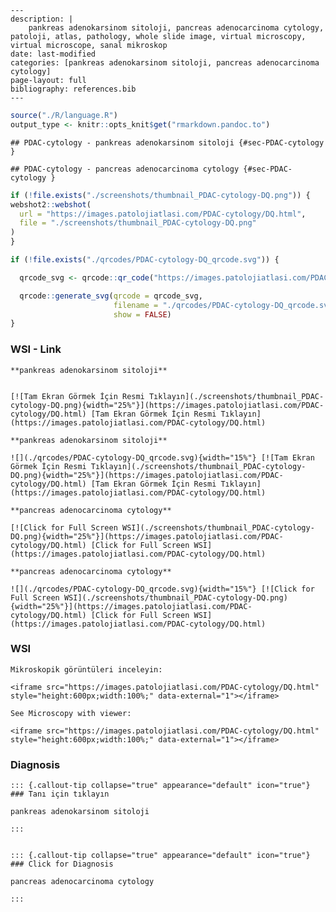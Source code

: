 

```comment
---
description: |
    pankreas adenokarsinom sitoloji, pancreas adenocarcinoma cytology, patoloji, atlas, pathology, whole slide image, virtual microscopy, virtual microscope, sanal mikroskop
date: last-modified
categories: [pankreas adenokarsinom sitoloji, pancreas adenocarcinoma cytology]
page-layout: full
bibliography: references.bib
---
```



```r
source("./R/language.R")
output_type <- knitr::opts_knit$get("rmarkdown.pandoc.to")
```


```asis
## PDAC-cytology - pankreas adenokarsinom sitoloji {#sec-PDAC-cytology }
```


```asis
## PDAC-cytology - pancreas adenocarcinoma cytology {#sec-PDAC-cytology }
```






```r
if (!file.exists("./screenshots/thumbnail_PDAC-cytology-DQ.png")) {
webshot2::webshot(
  url = "https://images.patolojiatlasi.com/PDAC-cytology/DQ.html",
  file = "./screenshots/thumbnail_PDAC-cytology-DQ.png"
)
}
```



```r
if (!file.exists("./qrcodes/PDAC-cytology-DQ_qrcode.svg")) {

  qrcode_svg <- qrcode::qr_code("https://images.patolojiatlasi.com/PDAC-cytology/DQ.html")

  qrcode::generate_svg(qrcode = qrcode_svg,
                       filename = "./qrcodes/PDAC-cytology-DQ_qrcode.svg",
                       show = FALSE)
}
```











::::: panel-tabset


### WSI - Link








:::: {.content-hidden when-format="pdf"}


```asis

**pankreas adenokarsinom sitoloji**


[![Tam Ekran Görmek İçin Resmi Tıklayın](./screenshots/thumbnail_PDAC-cytology-DQ.png){width="25%"}](https://images.patolojiatlasi.com/PDAC-cytology/DQ.html) [Tam Ekran Görmek İçin Resmi Tıklayın](https://images.patolojiatlasi.com/PDAC-cytology/DQ.html)

```

::::


:::: {.content-visible when-format="pdf"}

```asis

**pankreas adenokarsinom sitoloji**

![](./qrcodes/PDAC-cytology-DQ_qrcode.svg){width="15%"} [![Tam Ekran Görmek İçin Resmi Tıklayın](./screenshots/thumbnail_PDAC-cytology-DQ.png){width="25%"}](https://images.patolojiatlasi.com/PDAC-cytology/DQ.html) [Tam Ekran Görmek İçin Resmi Tıklayın](https://images.patolojiatlasi.com/PDAC-cytology/DQ.html)

```



::::




:::: {.content-hidden when-format="pdf"}


```asis

**pancreas adenocarcinoma cytology**

[![Click for Full Screen WSI](./screenshots/thumbnail_PDAC-cytology-DQ.png){width="25%"}](https://images.patolojiatlasi.com/PDAC-cytology/DQ.html) [Click for Full Screen WSI](https://images.patolojiatlasi.com/PDAC-cytology/DQ.html)

```

::::


:::: {.content-visible when-format="pdf"}

```asis

**pancreas adenocarcinoma cytology**

![](./qrcodes/PDAC-cytology-DQ_qrcode.svg){width="15%"} [![Click for Full Screen WSI](./screenshots/thumbnail_PDAC-cytology-DQ.png){width="25%"}](https://images.patolojiatlasi.com/PDAC-cytology/DQ.html) [Click for Full Screen WSI](https://images.patolojiatlasi.com/PDAC-cytology/DQ.html)

```


::::







### WSI








```asis
Mikroskopik görüntüleri inceleyin:

<iframe src="https://images.patolojiatlasi.com/PDAC-cytology/DQ.html" style="height:600px;width:100%;" data-external="1"></iframe>

```





```asis

See Microscopy with viewer:

<iframe src="https://images.patolojiatlasi.com/PDAC-cytology/DQ.html" style="height:600px;width:100%;" data-external="1"></iframe>

```





### Diagnosis


```asis


::: {.callout-tip collapse="true" appearance="default" icon="true"}
### Tanı için tıklayın

pankreas adenokarsinom sitoloji

:::


```


```asis


::: {.callout-tip collapse="true" appearance="default" icon="true"}
### Click for Diagnosis

pancreas adenocarcinoma cytology

:::

```









:::::












